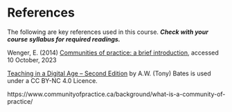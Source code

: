 # References {-}

The following are key references used in this course.  ***Check with your course syllabus for required readings.***

Wenger, E. (2014) [Communities of practice: a brief introduction](https://www.wenger-trayner.com/introduction-to-communities-of-practice/), accessed 10 October, 2023


[Teaching in a Digital Age – Second Edition](https://pressbooks.bccampus.ca/teachinginadigitalagev2/) by A.W. (Tony) Bates is used under a CC BY-NC 4.0 Licence.

https://www.communityofpractice.ca/background/what-is-a-community-of-practice/